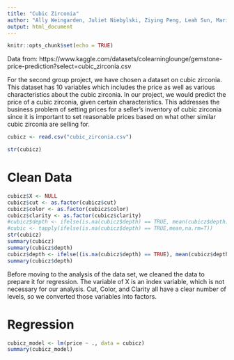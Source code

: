 ```yaml
---
title: "Cubic Zirconia"
author: "Ally Weingarden, Juliet Niebylski, Ziying Peng, Leah Sun, Marisa Wong"
output: html_document
---
```


```r
knitr::opts_chunk$set(echo = TRUE)
```

Data from: https://www.kaggle.com/datasets/colearninglounge/gemstone-price-prediction?select=cubic_zirconia.csv

For the second group project, we have chosen a dataset on cubic zirconia. This dataset has 10 variables which includes the price as well as various characteristics about the cubic zirconia. In our project, we would predict the price of a cubic zirconia, given certain characteristics. This addresses the business problem of setting prices for a seller's inventory of cubic zirconia since it is important to set reasonable prices based on what other similar cubic zirconia are selling for.

```r
cubicz <- read.csv("cubic_zirconia.csv")
```

```r
str(cubicz)
```

# Clean Data

```r
cubicz$X <- NULL
cubicz$cut <- as.factor(cubicz$cut)
cubicz$color <- as.factor(cubicz$color)
cubicz$clarity <- as.factor(cubicz$clarity)
#cubicz$depth <- ifelse(is.na(cubicz$depth) == TRUE, mean(cubicz$depth),cubicz$depth)
#cubic <- tapply(ifelse(is.na(cubicz$depth) == TRUE,mean,na.rm=T))
str(cubicz)
summary(cubicz)
summary(cubicz$depth)
cubicz$depth <- ifelse((is.na(cubicz$depth) == TRUE), mean(cubicz$depth), cubicz$depth)
summary(cubicz$depth)
```

Before moving to the analysis of the data set, we cleaned the data to prepare it for regression. The variable of X is an index variable, which is not necessary for our analysis. Cut, Color, and Clarity all have a clear number of levels, so we converted those variables into factors. 

# Regression

```r
cubicz_model <- lm(price ~ ., data = cubicz)
summary(cubicz_model)
```

